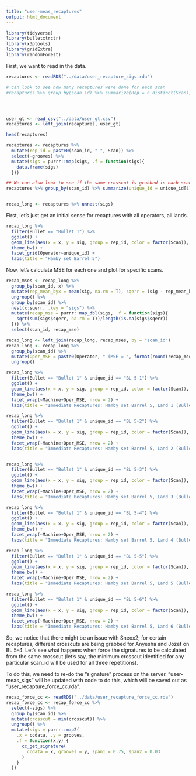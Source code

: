 ```yaml
---
title: "user-meas_recaptures"
output: html_document
---
```


```r
library(tidyverse)
library(bulletxtrctr)
library(x3ptools)
library(gridExtra)
library(randomForest)
```

First, we want to read in the data.  

```r
recaptures <- readRDS("../data/user_recapture_sigs.rda") 

# can look to see how many recaptures were done for each scan
#recaptures %>% group_by(scan_id) %>% summarize(Rep = n_distinct(Scan)) 




user_gt <- read_csv("../data/user_gt.csv")
recaptures <- left_join(recaptures, user_gt)

head(recaptures)

recaptures <- recaptures %>% 
  mutate(rep_id = paste0(scan_id, "-", Scan)) %>%
  select(-grooves) %>%
  mutate(sigs = purrr::map(sigs, .f = function(sigs){
    data.frame(sigs)
  }))

## We can also look to see if the same crosscut is grabbed in each scan
recaptures %>% group_by(scan_id) %>% summarize(unique_id = unique_id[1], min_cut = min(crosscut), max_cut = max(crosscut), ncuts = n_distinct(crosscut))


recap_long <- recaptures %>% unnest(sigs)
```



First, let's just get an initial sense for recaptures with all operators, all lands.  
```r
recap_long %>% 
  filter(Bullet == "Bullet 1") %>% 
  ggplot() + 
  geom_line(aes(x = x, y = sig, group = rep_id, color = factor(Scan)), alpha = 0.3) + 
  theme_bw() + 
  facet_grid(Operator~unique_id) + 
  labs(title = "Hamby set Barrel 5")
```




Now, let's calculate MSE for each one and plot for specific scans.  

```r
recap_mses <- recap_long %>% 
  group_by(scan_id, x) %>% 
  mutate(rep_mean_byx = mean(sig, na.rm = T), sqerr = (sig - rep_mean_byx)^2) %>%
  ungroup() %>%
  group_by(scan_id) %>% 
  nest(x:sqerr, .key = "sigs") %>%
  mutate(recap_mse = purrr::map_dbl(sigs, .f = function(sigs){
    sqrt(sum(sigs$sqerr, na.rm = T))/length(is.na(sigs$sqerr))
  })) %>% 
  select(scan_id, recap_mse)

recap_long <- left_join(recap_long, recap_mses, by = "scan_id")
recap_long <- recap_long %>% 
  group_by(scan_id) %>% 
  mutate(Oper_MSE = paste0(Operator, " (MSE = ", format(round(recap_mse, 4),scientific = F), ")")) %>%
  ungroup()
```

```r

recap_long %>% 
  filter(Bullet == "Bullet 1" & unique_id == "BL 5-1") %>% 
  ggplot() + 
  geom_line(aes(x = x, y = sig, group = rep_id, color = factor(Scan)), alpha = 0.5) + 
  theme_bw() + 
  facet_wrap(~Machine+Oper_MSE, nrow = 2) + 
  labs(title = "Immediate Recaptures: Hamby set Barrel 5, Land 1 (Bullet 1)")

recap_long %>% 
  filter(Bullet == "Bullet 1" & unique_id == "BL 5-2") %>% 
  ggplot() + 
  geom_line(aes(x = x, y = sig, group = rep_id, color = factor(Scan)), alpha = 0.5) + 
  theme_bw() + 
  facet_wrap(~Machine+Oper_MSE, nrow = 2) + 
  labs(title = "Immediate Recaptures: Hamby set Barrel 5, Land 2 (Bullet 1)")


recap_long %>% 
  filter(Bullet == "Bullet 1" & unique_id == "BL 5-3") %>% 
  ggplot() + 
  geom_line(aes(x = x, y = sig, group = rep_id, color = factor(Scan)), alpha = 0.5) + 
  theme_bw() + 
  facet_wrap(~Machine+Oper_MSE, nrow = 2) + 
  labs(title = "Immediate Recaptures: Hamby set Barrel 5, Land 3 (Bullet 1)")

recap_long %>% 
  filter(Bullet == "Bullet 1" & unique_id == "BL 5-4") %>% 
  ggplot() + 
  geom_line(aes(x = x, y = sig, group = rep_id, color = factor(Scan)), alpha = 0.5) + 
  theme_bw() + 
  facet_wrap(~Machine+Oper_MSE, nrow = 2) + 
  labs(title = "Immediate Recaptures: Hamby set Barrel 5, Land 4 (Bullet 1)")

recap_long %>% 
  filter(Bullet == "Bullet 1" & unique_id == "BL 5-5") %>% 
  ggplot() + 
  geom_line(aes(x = x, y = sig, group = rep_id, color = factor(Scan)), alpha = 0.5) + 
  theme_bw() + 
  facet_wrap(~Machine+Oper_MSE, nrow = 2) + 
  labs(title = "Immediate Recaptures: Hamby set Barrel 5, Land 5 (Bullet 1)")

recap_long %>% 
  filter(Bullet == "Bullet 1" & unique_id == "BL 5-6") %>% 
  ggplot() + 
  geom_line(aes(x = x, y = sig, group = rep_id, color = factor(Scan)), alpha = 0.5) + 
  theme_bw() + 
  facet_wrap(~Machine+Oper_MSE, nrow = 2) + 
  labs(title = "Immediate Recaptures: Hamby set Barrel 5, Land 6 (Bullet 1)")
```


So, we notice that there might be an issue with Sneox2; for certain recaptures, different crosscuts are being grabbed for Anyesha and Jozef on BL 5-4. Let's see what happens when force the signatures to be calculated from the same crosscut (let's say, the minimum crosscut identified for any particular scan_id will be used for all three repetitions).  

To do this, we need to re-do the "signature" process on the server. "user-meas_sigs" will be updated with code to do this, which will be saved out as "user_recapture_force_cc.rda".  

```r
recap_force_cc <- readRDS("../data/user_recapture_force_cc.rda")
recap_force_cc <- recap_force_cc %>% 
  select(-sigs) %>% 
  group_by(scan_id) %>% 
  mutate(crosscut = min(crosscut)) %>%
  ungroup() %>% 
  mutate(sigs = purrr::map2(
    .x = ccdata, .y = grooves, 
    .f = function(x,y) {
      cc_get_signature(
        ccdata = x, grooves = y, span1 = 0.75, span2 = 0.03
      )
    }
  ))


```



